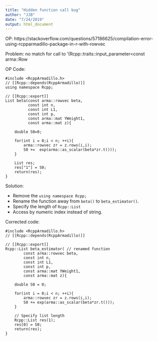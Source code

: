 ```yaml
---
title: "Hidden function call bug"
author: "JJB"
date: "7/24/2019"
output: html_document
---
```


OP: https://stackoverflow.com/questions/57186625/compilation-error-using-rcpparmadillo-package-in-r-with-rowvec

Problem: no match for call to '(Rcpp::traits::input_parameter<const arma::Row<double> 

OP Code:

```Rcpp
#include <RcppArmadillo.h>
// [[Rcpp::depends(RcppArmadillo)]]
using namespace Rcpp;

// [[Rcpp::export]]
List beta(const arma::rowvec beta,
          const int n, 
          const int L1,
          const int p,
          const arma::mat YWeight1,
          const arma::mat z){

    double S0=0;

    for(int i = 0;i < n; ++i){
        arma::rowvec zr = z.rows(i,i);
        S0 +=  exp(arma::as_scalar(beta*zr.t()));
    }

    List res;
    res["1"] = S0;
    return(res);
}
```


Solution: 

- Remove the `using namespace Rcpp;`
- Rename the function away from `beta()` to `beta_estimator()`.
- Specify the length of `Rcpp::List`
- Access by numeric index instead of string.

Corrected code: 

```Rcpp
#include <RcppArmadillo.h>
// [[Rcpp::depends(RcppArmadillo)]]

// [[Rcpp::export]]
Rcpp::List beta_estimator( // renamed function
        const arma::rowvec beta,
        const int n, 
        const int L1,
        const int p,
        const arma::mat YWeight1,
        const arma::mat z){
    
    double S0 = 0;
    
    for(int i = 0;i < n; ++i){
        arma::rowvec zr = z.rows(i,i);
        S0 += exp(arma::as_scalar(beta*zr.t()));
    }
    
    // Specify list length
    Rcpp::List res(1);
    res[0] = S0;
    return(res);
}
```

